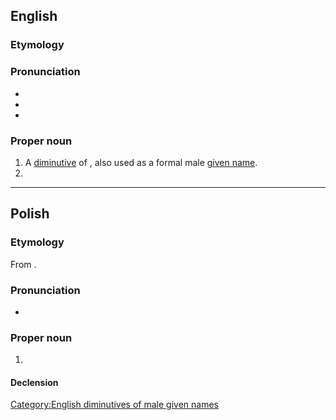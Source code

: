 {{also|rudy|rudý}}
==English==

===Etymology===
{{suffix|en|Rudolph|y}}

===Pronunciation===
* {{IPA|/ˈɹuːdi/|lang=en}}
* {{homophones|rudy|rudie|lang=en}}
* {{rhymes|uːdi|lang=en}}

===Proper noun===
{{en-proper noun}}

# A [[diminutive]] of {{m|en|Rudolph}}, also used as a formal male [[given name]].
# {{surname|lang=en}}

[[Category:English diminutives of male given names]]

----

==Polish==

===Etymology===
From {{m|pl|rudy}}.

===Pronunciation===
* {{pl-IPA-auto}}

===Proper noun===
{{pl-proper noun|m-pr}}

# {{surname|lang=pl}}

====Declension====
{{pl-decl-noun-m-pr}}